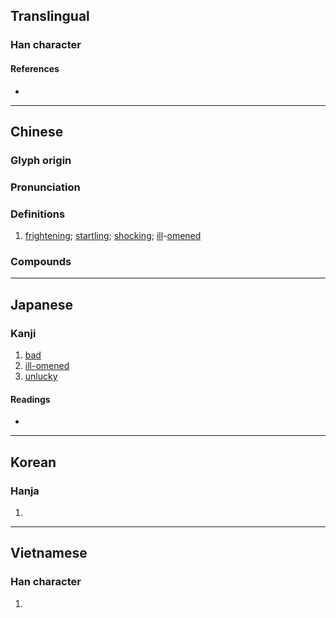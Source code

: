 {{also|惡}}
{{character info/new}}
==Translingual==

===Han character===
{{Han char|rn=30|rad=口|as=13|sn=16|four=10106|canj=MGRR|ids=⿻王㗊}}

====References====
* {{Han ref|kx=0210.040|dkj=04377|dj=0432.270|hdz=10688.120|uh=5669|ud=22121|bh=BEB5|bd=48821}}

----

==Chinese==
{{zh-forms}}

===Glyph origin===
{{Han etym}}

===Pronunciation===
{{zh-pron
|m=è
|c=ngok6
|mn=ml:go̍k
|mn-t=ngag8
|mc=y
|oc=y
|ma=
|cat=a
}}

===Definitions===
{{zh-hanzi}}

# [[frightening]]; [[startling]]; [[shocking]]; [[ill]]-[[omened]]

===Compounds===
{{zh-der|噩耗|噩夢|噩運|噩噩|渾渾噩噩|渾噩}}

----

==Japanese==

===Kanji===
{{ja-kanji|grade=|rs=口13}}

# [[bad]]
# [[ill-omened]]
# [[unlucky]]

====Readings====
* {{ja-readings|on=がく}}

----

==Korean==

===Hanja===
{{ko-hanja|hangeul=악|rv=ak|mr=ak}}

# {{rfdef|ko|sort=口13}}

----

==Vietnamese==

===Han character===
{{vi-hantu|[[ngạc]]|rs=口13}}

# {{rfdef|vi|sort=口13}}